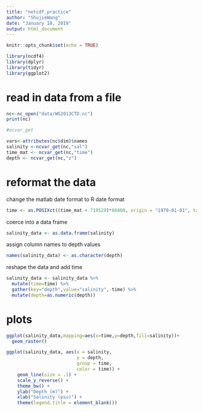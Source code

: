 ```yaml
---
title: "netcdf_practice"
author: "ShujieWang"
date: "January 18, 2019"
output: html_document
---
```


```r
knitr::opts_chunk$set(echo = TRUE)
```



```r

library(ncdf4)
library(dplyr)
library(tidyr)
library(ggplot2)


```

# read in data from a file

```r
nc<-nc_open("data/WG2013CTD.nc")
print(nc)

```


```r
#ncvar_get

vars<-attributes(nc$dim)$names
salinity <-ncvar_get(nc,"sal")
time_mat <- ncvar_get(nc,"time")
depth <- ncvar_get(nc,"z")


```


# reformat the data


change the matlab date format to R date format
```r
time <- as.POSIXct((time_mat + 719529)*86400, origin = "1970-01-01", tz = "UTC")
```
coerce into a data frame

```r
salinity_data <- as.data.frame(salinity) 
```

assign column names to depth values

```r
names(salinity_data) <- as.character(depth)
```

reshape the data and add time
```r
salinity_data <- salinity_data %>% 
  mutate(time=time) %>% 
  gather(key="depth",value="salinity",-time) %>% 
  mutate(depth=as.numeric(depth))
```

# plots
```r
ggplot(salinity_data,mapping=aes(x=time,y=depth,fill=salinity))+
  geom_raster()

```
```r

ggplot(salinity_data, aes(x = salinity,
                          y = depth,
                          group = time,
                          color = time)) +
    geom_line(size = .1) +
    scale_y_reverse() +
    theme_bw() +
    ylab("Depth (m)") +
    xlab("Salinity (psu)") +
    theme(legend.title = element_blank())

```

